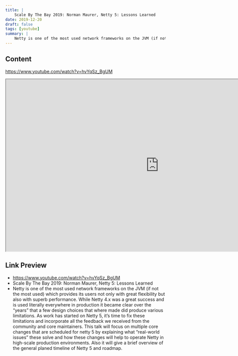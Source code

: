 ```yaml
---
title: |
    Scale By The Bay 2019: Norman Maurer, Netty 5: Lessons Learned
date: 2019-12-20
draft: false
tags: [youtube]
summary: |
    Netty is one of the most used network frameworks on the JVM (if not the most used) which provides its users not only with great flexibility but also with superb performance. While Netty 4.x was a great success and is used literally everywhere in production it became clear over the “years” that a few design choices that where made did produce various limitations. As work has started on Netty 5, it’s time to fix these limitations and incorporate all the feedback we received from the community and core maintainers. This talk will focus on multiple core changes that are scheduled for netty 5 by explaining what “real-world issues” these solve and how these changes will help to operate Netty in high-scale production environments. Also it will give a brief overview of the general planed timeline of Netty 5 and roadmap.
---
```


## Content

https://www.youtube.com/watch?v=hvYqSz_BgUM


<iframe
    width="960"
    height="540"
    src="https://www.youtube.com/embed/hvYqSz_BgUM"
    title="Scale By The Bay 2019: Norman Maurer, Netty 5: Lessons Learned"
    allow="accelerometer; autoplay; clipboard-write; encrypted-media; gyroscope; picture-in-picture; web-share"
    allowFullscreen
    >
</iframe>

## Link Preview

- https://www.youtube.com/watch?v=hvYqSz_BgUM
- Scale By The Bay 2019: Norman Maurer, Netty 5: Lessons Learned
- Netty is one of the most used network frameworks on the JVM (if not the most used) which provides its users not only with great flexibility but also with superb performance. While Netty 4.x was a great success and is used literally everywhere in production it became clear over the “years” that a few design choices that where made did produce various limitations. As work has started on Netty 5, it’s time to fix these limitations and incorporate all the feedback we received from the community and core maintainers. This talk will focus on multiple core changes that are scheduled for netty 5 by explaining what “real-world issues” these solve and how these changes will help to operate Netty in high-scale production environments. Also it will give a brief overview of the general planed timeline of Netty 5 and roadmap.
